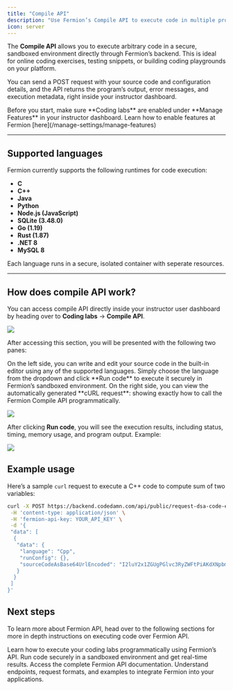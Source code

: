 ```yaml
---
title: "Compile API"
description: "Use Fermion’s Compile API to execute code in multiple programming languages securely and retrieve real-time output."
icon: server
---
```


The **Compile API** allows you to execute arbitrary code in a secure, sandboxed environment directly through Fermion’s backend. This is ideal for online coding exercises, testing snippets, or building coding playgrounds on your platform.

You can send a POST request with your source code and configuration details, and the API returns the program’s output, error messages, and execution metadata, right inside your instructor dashboard.

<Check>
Before you start, make sure **Coding labs** are enabled under **Manage Features** in your instructor dashboard. Learn how to enable features at Fermion [here](/manage-settings/manage-features)
</Check>

---

## Supported languages

Fermion currently supports the following runtimes for code execution:

- **C**  
- **C++**  
- **Java**  
- **Python**  
- **Node.js (JavaScript)**  
- **SQLite (3.48.0)**  
- **Go (1.19)**  
- **Rust (1.87)**  
- **.NET 8**  
- **MySQL 8**

Each language runs in a secure, isolated container with seperate resources.

---
## How does compile API work?

You can access compile API directly inside your instructor user dashboard by heading over to **Coding labs** → **Compile API**.

![](https://67d6ad5ef66ee0901532fd2f.storage.fermion.app/public-uncached/object-store-public-files/uploads/15-10-2025/chrome_74extBr1hQ.lrrdgl.png)

After accessing this section, you will be presented with the following two panes: 

<Columns cols={2}>

  <Card title="Write and Run Code">
    On the left side, you can write and edit your source code in the built-in editor using any of the supported languages. 
    Simply choose the language from the dropdown and click **Run code** to execute it securely in Fermion’s sandboxed environment.
  </Card>

  <Card title="API Preview">
    On the right side, you can view the automatically generated **cURL request**: showing exactly how to call the Fermion Compile API programmatically. 
  </Card>


</Columns>

![](https://67d6ad5ef66ee0901532fd2f.storage.fermion.app/public-uncached/object-store-public-files/uploads/15-10-2025/chrome_DwdJJL8IeA.kprbaj.png)

After clicking **Run code**, you will see the execution results, including status, timing, memory usage, and program output. Example:

![](https://67d6ad5ef66ee0901532fd2f.storage.fermion.app/public-uncached/object-store-public-files/uploads/15-10-2025/chrome_03ChiHatr6.mlgwpt.png)

## Example usage

Here’s a sample `curl` request to execute a C++ code to compute sum of two variables:

```bash
curl -X POST https://backend.codedamn.com/api/public/request-dsa-code-execution \
 -H 'content-type: application/json' \
 -H 'fermion-api-key: YOUR_API_KEY' \
 -d '{
 "data": [
  {
   "data": {
    "language": "Cpp",
    "runConfig": {},
    "sourceCodeAsBase64UrlEncoded": "I2luY2x1ZGUgPGlvc3RyZWFtPiAKdXNpbmcgbmFtZXNwYWNlIHN0ZDsKCmludCBtYWluKCkgewoJaW50IGEgPTQ7CglpbnQgYj01OwoJY291dDw8YStiOwoJcmV0dXJuIDA7Cn0"
   }
  }
 ]
}'
```
## Next steps

To learn more about Fermion API, head over to the following sections for more in depth instructions on executing code over Fermion API.

<Columns cols={2}>

  <Card title="Executing Labs over API" href="/creating-io-coding-labs/api-usage">
    Learn how to execute your coding labs programmatically using Fermion’s  API. 
    Run code securely in a sandboxed environment and get real-time results.
  </Card>

  <Card title="Fermion API Reference" href="/api-guide/introduction">
    Access the complete Fermion API documentation. 
    Understand endpoints, request formats, and examples to integrate Fermion into your applications.
  </Card>

</Columns>

